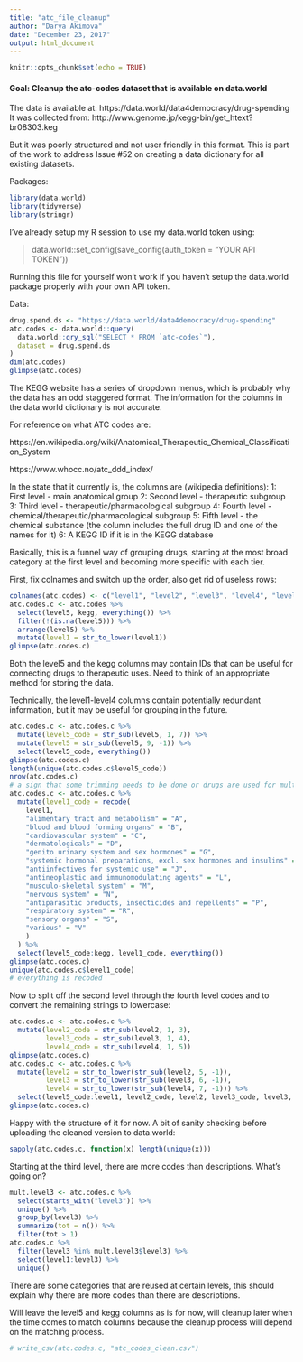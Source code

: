 ```yaml
---
title: "atc_file_cleanup"
author: "Darya Akimova"
date: "December 23, 2017"
output: html_document
---
```


```r
knitr::opts_chunk$set(echo = TRUE)
```

#### Goal: Cleanup the atc-codes dataset that is available on data.world

The data is available at: https://data.world/data4democracy/drug-spending
It was collected from: http://www.genome.jp/kegg-bin/get_htext?br08303.keg

But it was poorly structured and not user friendly in this format. This is part of the work to address Issue #52 on creating a data dictionary for all existing datasets.

Packages:

```r
library(data.world)
library(tidyverse)
library(stringr)
```

I've already setup my R session to use my data.world token using: 

> data.world::set_config(save_config(auth_token = "YOUR API TOKEN"))

Running this file for yourself won't work if you haven't setup the data.world package properly with your own API token.

Data: 

```r
drug.spend.ds <- "https://data.world/data4democracy/drug-spending"
atc.codes <- data.world::query(
  data.world::qry_sql("SELECT * FROM `atc-codes`"),
  dataset = drug.spend.ds 
)
dim(atc.codes)
glimpse(atc.codes)
```

The KEGG website has a series of dropdown menus, which is probably why the data has an odd staggered format. The information for the columns in the data.world dictionary is not accurate. 

For reference on what ATC codes are:

https://en.wikipedia.org/wiki/Anatomical_Therapeutic_Chemical_Classification_System

https://www.whocc.no/atc_ddd_index/

In the state that it currently is, the columns are (wikipedia definitions):
1: First level - main anatomical group
2: Second level - therapeutic subgroup
3: Third level - therapeutic/pharmacological subgroup
4: Fourth level - chemical/therapeutic/pharmacological subgroup
5: Fifth level - the chemical substance (the column includes the full drug ID and one of the names for it)
6: A KEGG ID if it is in the KEGG database

Basically, this is a funnel way of grouping drugs, starting at the most broad category at the first level and becoming more specific with each tier.

First, fix colnames and switch up the order, also get rid of useless rows:
```r
colnames(atc.codes) <- c("level1", "level2", "level3", "level4", "level5", "kegg")
atc.codes.c <- atc.codes %>% 
  select(level5, kegg, everything()) %>% 
  filter(!(is.na(level5))) %>% 
  arrange(level5) %>% 
  mutate(level1 = str_to_lower(level1))
glimpse(atc.codes.c)
```

Both the level5 and the kegg columns may contain IDs that can be useful for connecting drugs to therapeutic uses. Need to think of an appropriate method for storing the data. 

Technically, the level1-level4 columns contain potentially redundant information, but it may be useful for grouping in the future. 

```r
atc.codes.c <- atc.codes.c %>% 
  mutate(level5_code = str_sub(level5, 1, 7)) %>%
  mutate(level5 = str_sub(level5, 9, -1)) %>% 
  select(level5_code, everything())
glimpse(atc.codes.c)
length(unique(atc.codes.c$level5_code))
nrow(atc.codes.c)
# a sign that some trimming needs to be done or drugs are used for multiple indications
atc.codes.c <- atc.codes.c %>% 
  mutate(level1_code = recode(
    level1,
    "alimentary tract and metabolism" = "A",
    "blood and blood forming organs" = "B",
    "cardiovascular system" = "C",
    "dermatologicals" = "D",
    "genito urinary system and sex hormones" = "G",
    "systemic hormonal preparations, excl. sex hormones and insulins" = "H",
    "antiinfectives for systemic use" = "J",
    "antineoplastic and immunomodulating agents" = "L",
    "musculo-skeletal system" = "M",
    "nervous system" = "N",
    "antiparasitic products, insecticides and repellents" = "P",
    "respiratory system" = "R",
    "sensory organs" = "S",
    "various" = "V"
    )
  ) %>% 
  select(level5_code:kegg, level1_code, everything())
glimpse(atc.codes.c)
unique(atc.codes.c$level1_code)
# everything is recoded
```

Now to split off the second level through the fourth level codes and to convert the remaining strings to lowercase:

```r
atc.codes.c <- atc.codes.c %>% 
  mutate(level2_code = str_sub(level2, 1, 3),
         level3_code = str_sub(level3, 1, 4),
         level4_code = str_sub(level4, 1, 5))
glimpse(atc.codes.c)
atc.codes.c <- atc.codes.c %>% 
  mutate(level2 = str_to_lower(str_sub(level2, 5, -1)),
         level3 = str_to_lower(str_sub(level3, 6, -1)),
         level4 = str_to_lower(str_sub(level4, 7, -1))) %>% 
  select(level5_code:level1, level2_code, level2, level3_code, level3, level4_code, level4)
glimpse(atc.codes.c)
```

Happy with the structure of it for now. A bit of sanity checking before uploading the cleaned version to data.world:

```r
sapply(atc.codes.c, function(x) length(unique(x)))
```

Starting at the third level, there are more codes than descriptions. What's going on?

```r
mult.level3 <- atc.codes.c %>% 
  select(starts_with("level3")) %>% 
  unique() %>% 
  group_by(level3) %>% 
  summarize(tot = n()) %>% 
  filter(tot > 1)
atc.codes.c %>% 
  filter(level3 %in% mult.level3$level3) %>%
  select(level1:level3) %>% 
  unique()
```

There are some categories that are reused at certain levels, this should explain why there are more codes than there are descriptions.

Will leave the level5 and kegg columns as is for now, will cleanup later when the time comes to match columns because the cleanup process will depend on the matching process.

```r
# write_csv(atc.codes.c, "atc_codes_clean.csv")
```

